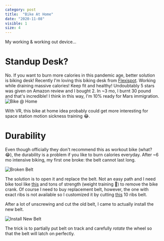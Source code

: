 ```yaml
---
category: post
title:  "Bike At Home"
date: "2020-11-08"
visible: 1
size: 4
---
```


My working & working out device...

<!-- try to keep no politics ok? -->
<!-- # Congrats to Winner 🎉🎉🎉 -->
<!-- Today finally United States has decided its next 4 year's path. Hope this path will be better for pandemic control, science, understanding and peace of world. People all over the world need get together to fight the COVID-19 and climate crisis for next generation. At the moment when I heard `united`, I was somewhat touched. I know rocky way ahead, but let's hope and aim the best 🙏. 2020 will soon be the past. -->

# Standup Desk?
No. If you want to burn more calories in this pandemic age, better solution is biking desk! Recently I'm loving this biking desk from [Flexispot](https://www.amazon.com/gp/product/B0762FFNQ4). Working while draining massive calories! Keep fit and healthy! Undoubtably 5 stars was given on Amazon review and I bought 2. In ~3 mo, I burnt 30 pound and that's incredible! I think in this way, I'm 10% ready for Mars immigration.
![Bike @ Home](../images/blog/2020/bike-wfh.png)

With VR, this bike at home idea probably could get more interesting for space station motion sickness training 😂.

# Durability 
Even though officially they don't recommend this as workout bike (what? 😂), the durability is a problem if you like to burn calories everyday. After ~6 mo intensive biking, my first one broke: the belt cannot last long. 

![Broken Belt](../images/blog/2020/bike-wfh-broken1.jpg)

The solution is to open it and replace the belt. Not an easy path and I need bike tool like [this](https://www.amazon.com/gp/product/B087FWSHG5) and tons of strength (weight training 🤔) to remove the bike crank. Of course I need to buy replacement belt, however, the one with exact ribs is not available so I customized it by cutting [this](https://www.amazon.com/gp/product/B00CJK78Z4) 10 ribs belt.

After a lot of unscrewing and cut the old belt, I came to actually install the new belt.

![Install New Belt](../images/blog/2020/bike-wfh-broken2.jpg)

The trick is to partially put belt on track and carefully *rotate* the wheel so that the belt will latch on perfectly. 

